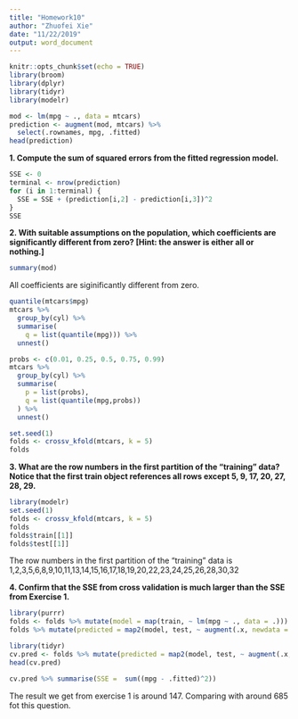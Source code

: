 ```yaml
---
title: "Homework10"
author: "Zhuofei Xie"
date: "11/22/2019"
output: word_document
---
```


```r
knitr::opts_chunk$set(echo = TRUE)
library(broom)
library(dplyr)
library(tidyr)
library(modelr)
```

```r
mod <- lm(mpg ~ ., data = mtcars)
prediction <- augment(mod, mtcars) %>% 
  select(.rownames, mpg, .fitted) 
head(prediction) 
```

**1. Compute the sum of squared errors from the fitted regression model. **
```r
SSE <- 0
terminal <- nrow(prediction)
for (i in 1:terminal) {
  SSE = SSE + (prediction[i,2] - prediction[i,3])^2
}
SSE
```

**2. With suitable assumptions on the population, which coefficients are significantly different from zero? [Hint: the answer is either all or nothing.]**
```r
summary(mod)
```
All coefficients are siginificantly different from zero. 


```r
quantile(mtcars$mpg)
mtcars %>% 
  group_by(cyl) %>% 
  summarise(
    q = list(quantile(mpg))) %>% 
  unnest()
```

```r
probs <- c(0.01, 0.25, 0.5, 0.75, 0.99)
mtcars %>% 
  group_by(cyl) %>% 
  summarise(
    p = list(probs), 
    q = list(quantile(mpg,probs))
  ) %>% 
  unnest()
```

```r
set.seed(1) 
folds <- crossv_kfold(mtcars, k = 5)
folds
```

**3. What are the row numbers in the first partition of the “training” data? Notice that the first train object references all rows except 5, 9, 17, 20, 27, 28, 29.**
```r
library(modelr)
set.seed(1)
folds <- crossv_kfold(mtcars, k = 5)
folds
folds$train[[1]]
folds$test[[1]]
```
The row numbers in the first partition of the "training" data is 1,2,3,5,6,8,9,10,11,13,14,15,16,17,18,19,20,22,23,24,25,26,28,30,32


**4. Confirm that the SSE from cross validation is much larger than the SSE from Exercise 1.**
```r
library(purrr)
folds <- folds %>% mutate(model = map(train, ~ lm(mpg ~ ., data = .)))
folds %>% mutate(predicted = map2(model, test, ~ augment(.x, newdata = .y)))

library(tidyr)
cv.pred <- folds %>% mutate(predicted = map2(model, test, ~ augment(.x, newdata = .y))) %>% unnest(predicted)
head(cv.pred)

cv.pred %>% summarise(SSE =  sum((mpg - .fitted)^2))
```
The result we get from exercise 1 is around 147. Comparing with around 685 fot this question. 






































